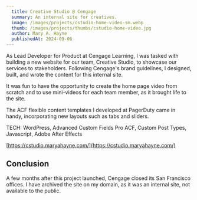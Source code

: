 ```yaml
---
  title: Creative Studio @ Cengage
  summary: An internal site for creatives.
  image: /images/projects/cstudio-home-video-sm.webp
  thumb: /images/projects/thumbs/cstudio-home-video.jpg
  author: Mary A. Hayne
  publishedAt: 2024-09-06
---
```


As Lead Developer for Product at Cengage Learning, I was tasked with building a
new website for our team, Creative Studio, to showcase our services to
stakeholders. Following Cengage's brand guidelines, I designed, built, and wrote
the content for this internal site.

It was fun to have the opportunity to create the home page video from scratch
and to use mini-videos for each team member, as it brought life to the site.

The ACF flexible content templates I developed at PagerDuty came in handy,
incorporating new layouts such as tabs and sliders.

TECH: WordPress, Advanced Custom Fields Pro ACF, Custom Post Types, Javascript,
Adobe After Effects

[https://cstudio.maryahayne.com/](https://cstudio.maryahayne.com/)

## Conclusion

A few months after this project launched, Cengage closed its San Francisco
offices. I have archived the site on my domain, as it was an internal site, not
available to the public.

